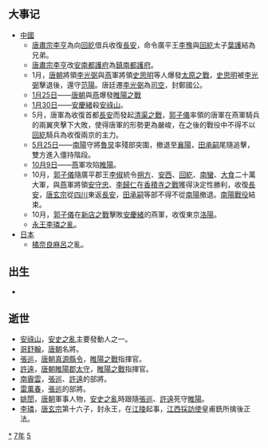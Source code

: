 {{yearTOC|757|唐'''[[至德_(唐肅宗)|至德]]二載'''；南诏'''[[赞普钟|赞普钟]]六年'''；安禄山'''[[圣武|圣武]]二年'''；日本'''[[天平胜宝|天平胜宝]]九年'''，'''[[天平宝字|天平宝字]]元年'''；渤海国'''[[大興_(大欽茂)|大興]]二十年'''}}

== 大事记 ==
*[[中國|中國]]
**[[唐肅宗|唐肅宗]][[李亨|李亨]]為向[[回紇|回紇]]借兵收復[[長安|長安]]，命令廣平王[[李豫|李豫]]與[[回紇|回紇]]太子[[葉護|葉護]]結為兄弟。
**[[唐肅宗|唐肅宗]][[李亨|李亨]]改[[安南都護府|安南都護府]]為[[鎮南都護府|鎮南都護府]]。
**1月，[[唐朝|唐朝]]將領[[李光弼|李光弼]]與[[燕_(安史之亂)|燕]]軍將領[[史思明|史思明]]等人爆發[[太原之戰|太原之戰]]，[[史思明|史思明]]被[[李光弼|李光弼]]擊退後，還守[[范陽|范陽]]。唐廷遷[[李光弼|李光弼]]為[[司空|司空]]，封鄭國公。 
**[[1月25日|1月25日]]——[[唐朝|唐朝]]與[[燕_(安史之亂)|燕]]爆發[[睢陽之戰|睢陽之戰]]
**[[1月30日|1月30日]]——[[安慶緒|安慶緒]]殺[[安祿山|安祿山]]。
**5月，唐軍為收復首都[[長安|長安]]而發起[[清渠之戰|清渠之戰]]，[[郭子儀|郭子儀]]率領的唐軍在燕軍騎兵的兩翼夾擊下大敗，使得唐軍的形勢更為嚴峻，在之後的戰役中不得不以[[回紇|回紇]]騎兵為收復兩京的主力。 
**[[5月25日|5月25日]]——[[南陽|南陽]]守將[[魯炅|魯炅]]率殘部突圍，撤退至[[襄陽|襄陽]]，[[田承嗣|田承嗣]]尾隨追擊，雙方進入僵持階段。 
**[[10月9日|10月9日]]——[[燕_(安史之亂)|燕]]軍攻陷[[睢陽|睢陽]]。
**10月，[[郭子儀|郭子儀]]隨廣平郡王[[李俶|李俶]]統令[[朔方|朔方]]、[[安西|安西]]、[[回紇|回紇]]、[[南蠻|南蠻]]、[[大食|大食]]二十萬大軍，與[[燕_(安史之亂)|燕]]軍將領[[安守忠|安守忠]]、[[李歸仁|李歸仁]]在[[香積寺之戰|香積寺之戰]]獲得決定性勝利，收復[[長安|長安]]，[[唐玄宗|唐玄宗]]從[[四川|四川]]東返[[長安|長安]]，[[田承嗣|田承嗣]]等部不得不從[[南陽|南陽]]撤退。[[南陽之戰_(唐朝)|南陽戰役]]結束。
**10月，[[郭子儀|郭子儀]]在[[新店之戰|新店之戰]]擊敗[[安慶緒|安慶緒]]的燕軍，收復東京[[洛陽|洛陽]]。
**[[李璘|永王李璘之亂]]。
*[[日本|日本]]
**[[橘奈良麻呂|橘奈良麻呂]]之亂。

== 出生 ==
*

== 逝世 ==
{{Wikisource year mention}}
*[[安祿山|安祿山]]，[[安史之亂|安史之亂]]主要發動人之一。
*[[哥舒翰|哥舒翰]]，[[唐朝|唐朝]]名將。
*[[張巡|張巡]]，[[唐朝|唐朝]][[真源|真源]][[縣令|縣令]]，[[睢陽之戰|睢陽之戰]]指揮官。
*[[許遠|許遠]]，[[唐朝|唐朝]][[睢陽郡|睢陽郡]][[太守|太守]]，[[睢陽之戰|睢陽之戰]]指揮官。
*[[南霽雲|南霽雲]]，[[張巡|張巡]]、[[許遠|許遠]]的部將。
*[[雷萬春|雷萬春]]，[[張巡|張巡]]的部將。
*[[姚誾|姚誾]]，[[唐朝|唐朝]]軍事人物，[[安史之亂|安史之亂]]時跟隨[[張巡|張巡]]、[[許遠|許遠]]死守[[睢陽|睢陽]]。
*[[李璘|李璘]]，[[唐玄宗|唐玄宗]]第十六子，封永王，在[[江陵|江陵]]起事，[[江西|江西]][[採訪使|採訪使]]皇甫銑所擒後正法。

[[Category:757年|*]]
[[Category:750年代|7年]]
[[Category:8世纪各年|5]]